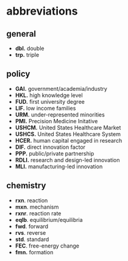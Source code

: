 # abbreviations

## general
- **dbl.** double
- **trp.** triple

## policy
- **GAI.** government/academia/industry
- **HKL.** high knowledge level
- **FUD.** first university degree
- **LIF.** low income families
- **URM.** under-represented minorities
- **PMI.** Precision Medicine Initative
- **USHCM.** United States Healthcare Market
- **USHCS.** United States Healthcare System
- **HCER.** human capital engaged in research
- **DIF.** direct innovation factor
- **PPP.** public/private partnership
- **RDLI.** research and design-led innovation
- **MLI.** manufacturing-led innovation

## chemistry
- **rxn**. reaction
- **mxn**. mechanism
- **rxnr**. reaction rate
- **eqlb**. equilibrium/equilibria
- **fwd**. forward
- **rvs**. reverse
- **std**. standard
- **FEC**. free-energy change
- **fmn.** formation

